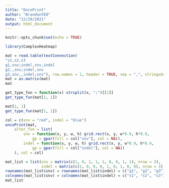 ```yaml
---
title: "OncoPrint"
author: "BrandonYEO"
date: "12/29/2021"
output: html_document
---
```


```r
knitr::opts_chunk$set(echo = TRUE)

library(ComplexHeatmap)
```



```r
mat = read.table(textConnection(
"s1,s2,s3
g1,snv;indel,snv,indel
g2,,snv;indel,snv
g3,snv,,indel;snv"), row.names = 1, header = TRUE, sep = ",", stringsAsFactors = FALSE)
mat = as.matrix(mat)
mat
```
```r
get_type_fun = function(x) strsplit(x, ";")[[1]]
get_type_fun(mat[1, 1])
```


```r
mat[1, 1]
get_type_fun(mat[1, 1])
```

```r
col = c(snv = "red", indel = "blue")
oncoPrint(mat,
    alter_fun = list(
        snv = function(x, y, w, h) grid.rect(x, y, w*0.9, h*0.9, 
            gp = gpar(fill = col["snv"], col = NA)),
        indel = function(x, y, w, h) grid.rect(x, y, w*0.9, h*0.4, 
            gp = gpar(fill = col["indel"], col = NA))
    ), col = col)
```


```r
mat_list = list(snv = matrix(c(1, 0, 1, 1, 1, 0, 0, 1, 1), nrow = 3),
                indel = matrix(c(1, 0, 0, 0, 1, 0, 1, 0, 0), nrow = 3))
rownames(mat_list$snv) = rownames(mat_list$indel) = c("g1", "g2", "g3")
colnames(mat_list$snv) = colnames(mat_list$indel) = c("s1", "s2", "s3")
mat_list
```


